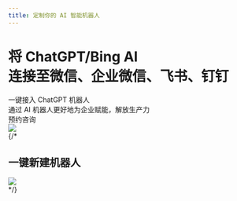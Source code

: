 ```yaml
---
title: 定制你的 AI 智能机器人
---
```



<div>
  <div className="content-container mt-8 mb-8 grid grid-cols-1 lg:grid-cols-5">
    <div className="lg:col-span-3">
      <h1 className="font-bold inline-block text-gray-800" style={{ fontSize: 'min(3rem, max(7vw, 2.5rem))' }}>
        将 <span className="font-mono">ChatGPT/Bing AI</span>
        <br className="hidden" />
        连接至微信、企业微信、飞书、钉钉
      </h1>
      <div className="mt-6 text-2xl">
        一键接入 ChatGPT 机器人
      </div>
      <div className="mt-6 text-2xl">
        通过 AI 机器人更好地为企业赋能，解放生产力
      </div>
      <div className="mt-6">
        <Link href="/contact" className="app-button inline-block text-xg px-6 py-3 text-orange-500 border-orange-500 font-semibold border-2">
          预约咨询
        </Link>
      </div>
    </div>
    <div className="lg:col-span-2">
      <img src="https://static.shanyue.tech/images/23-04-03/clipboard-4646.c8fcac.webp" className="rounded-3xl border border-gray-200 mt-6" />
    </div>
  </div>
  {/* <div className="bg-gray-50 mt-8">
    <div className="content-container py-8">
      <h2 className="inline-block text-gray-600 text-3xl">一键新建机器人</h2>
      <img src="https://static.shanyue.tech/images/23-04-03/clipboard-4646.c8fcac.webp" className="w-[50%] rounded-3xl border border-gray-200 mt-6" />
    </div>
  </div> */}
</div>